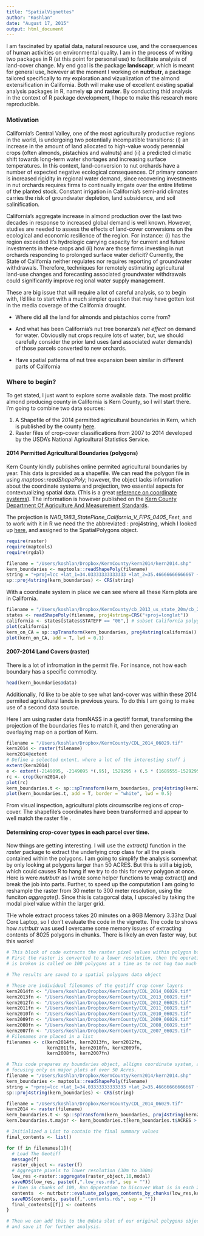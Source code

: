 ```yaml
---
title: "SpatialVignettes"
author: "Koshlan"
date: "August 17, 2015"
output: html_document
---
```


I am fascinated by spatial data, natural resource use, and the consequences of human activities on environmental quality. I am in the process of writing two packages in R (at this point for personal use) to facilitate analysis of land-cover change. My end goal is the package  **landscapr**, which is meant for general use, however at the moment I working on  **nutrbutr**, a package tailored specifically to my exploration and vizualization of the almond extensification in California.  Both will make use of excellent existing spatial analysis packages in R, namely **sp** and **raster**.  By conducting thid analysis in the context of R package development, I hope to make this research more reproducible. 

### Motivation

California’s Central Valley, one of the most agriculturally productive regions in the world, is undergoing two potentially incompatible transitions: (i) an increase in the amount of land allocated to high-value woody perennial crops (often almonds, pistachios and walnuts) and (ii) a predicted climatic shift towards long-term water shortages and increasing surface temperatures.  In this context, land-conversion to nut orchards have a number of expected negative ecological consequences. Of primary concern is increased rigidity in regional water demand, since recovering investments in nut orchards requires firms to continually irrigate over the entire lifetime of the planted stock.  Constant irrigation in California’s semi-arid climates carries the risk of groundwater depletion, land subsidence, and soil salinification. 

California’s aggregate increase in almond production over the last two decades in response to increased global demand is well known.  However, studies are needed to assess the effects of land-cover conversions on the ecological and economic resilience of the region. For instance: (i) has the region exceeded it’s hydrologic carrying capacity for current and future investments in these crops and (ii) how are those firms investing in nut orchards responding to prolonged surface water deficit?  Currently, the State of California neither regulates nor requires reporting of groundwater withdrawals. Therefore, techniques for remotely estimating agricultural land-use changes and forecasting associated groundwater withdrawals could significantly improve regional water supply management.

These are big issue that will require a lot of careful analysis, so to begin with, I'd like to start with a much simpler question that may have gotten lost in the media coverage of the California drought. 

- Where did all the land for almonds and pistachios come from?

- And what has been California's nut tree bonanza's  *net effect* on demand for water. Obviouslly nut crops require lots of water, but, we should carefully consider the prior land uses (and associated water demands) of those parcels converted to new orchards. 

- Have spatial patterns of nut tree expansion been similar in different parts of California

### Where to begin?

To get stated, I just want to explore some available data. The most prolific almond producing county in California is Kern County, so I will start there. I'm going to combine two data sources:

1. A Shapefile of the 2014 permitted agricultural boundaries in Kern, which is published by the county [here](http://www.kernag.com/gis/gis-data.asp).
2. Raster files of crop-cover classifications from 2007 to 2014 developed by the USDA's National Agricultural Statistics Service.

#### 2014 Permitted Agricultural Boundaries (polygons)
Kern County kindly publishes online permited agricultural boundaries by year. This data is provided as a shapefile. We can read the polygon file in using *maptoos::readShapePoly*; however, the object lacks information about the coordinate systems and projection, two essential aspects for contextualizing spatial data. (This is a great [reference on coordinate systems](https://www.nceas.ucsb.edu/~frazier/RSpatialGuides/OverviewCoordinateReferenceSystems.pdf)). The information is however published on the [Kern County Department Of Agriculture And Measurement Standards](http://www.kernag.com/gis/gis-data.asp). 

The projection is *NAD_1983_StatePlane_California_V_FIPS_0405_Feet*, and to work with it in R we need the the abbreviated : proj4string, which I looked up [here](http://epsg.io/102645), and assigned to the SpatialPolygons object. 

```r
require(raster)
require(maptools)
require(rgdal)
```
```r
filename = "/Users/koshlan/Dropbox/KernCounty/kern2014/kern2014.shp"
kern_boundaries <- maptools::readShapePoly(filename)
string = "+proj=lcc +lat_1=34.03333333333333 +lat_2=35.46666666666667 +lat_0=33.5 +lon_0=-118 +x_0=2000000 +y_0=500000.0000000002 +ellps=GRS80 +datum=NAD83 +to_meter=0.3048006096012192"
sp::proj4string(kern_boundaries) <- CRS(string)
```
With a coordinate system in place we can see where all these Kern plots are in California. 
```r
filename = "/Users/koshlan/Dropbox/KernCounty/cb_2013_us_state_20m/cb_2013_us_state_20m.shp"
states <- readShapePoly(filename, proj4string=CRS("+proj=longlat"))
california <- states[states$STATEFP == "06",] # subset California polygon
plot(california)
kern_on_CA = sp::spTransform(kern_boundaries, proj4string(california))
plot(kern_on_CA, add = T, lwd = 0.1)
```

#### 2007-2014 Land Covers (raster)

There is a lot of infromation in the permit file. For insance, not how each boundary has a specific commodity.
```r
head(kern_boundaries@data)
```
Additionally, I'd like to be able to see what land-cover was within these 2014 permited agricultural lands in previous years. To do this I am going to make use of a second data source. 

Here I am using raster data fromNASS in a geotiff format, transforming the projection of the boundaries files to match it, and then generating an overlaying map on a portion of Kern. 

```r
filename = "/Users/koshlan/Dropbox/KernCounty/CDL_2014_06029.tif"
kern2014 <- raster(filename)
kern2014@extent
# Define a selected extent, where a lot of the interesting stuff i
extent(kern2014)
e <- extent(-2149095, -2149095 *(.95), 1529295 + (.5 * (1689555-1529295 ) ), 1689555   )
rc <- crop(kern2014,e)
plot(rc)
kern_boundaries.t <- sp::spTransform(kern_boundaries, proj4string(kern2014))
plot(kern_boundaries.t, add = T, border = "white", lwd = 0.5)
```

From visual inspection, agricultural plots circumscribe regions of crop-cover. The shapefile's coordinates have been transformed and appear to well match the raster file . 

#### Determining crop-cover types in each parcel over time.

Now things are getting interesting. I will use the *extract()* function in the *raster* package to extract the underlying crop class for all the pixels contained within the polygons. I am going to simplify the analysis somewhat by only looking at polygons larger than 50 ACRES. But this is still a big job, which could causes R to hang if we try to do this for every polygon at once. Here is were *nutrbutr* as I wrote some helper functions to wrap extract() and break the job into parts. Further, to speed up the computation I am going to reshample the raster from 30 meter to 300 meter resolution, using the funciton *aggregate()*. Since this is catagorcal data, I upscaled by  taking the modal pixel value within the larger grid.

THe whole extract process takes 20 minutes on a 8GB Memory 3.33hz Dual Core Laptop, so I don't evaluate the code in the vignette. The code to shows how *nutrbutr* was used I overcame some memory issues of extracting contents of 8025 polygons in chunks. There is likely an even faster way, but this works!


```r
# This block of code extracts the raster pixel values within polygon boundaries
# First the raster is converted to a lower resolution, then the operation 
# is broken is called on 100 polygons at a time as to not hog too much memory.

# The results are saved to a spatial polygons data object

# These are individual filenames of the geotiff crop cover layers
kern2014fn <- "/Users/koshlan/Dropbox/KernCounty/CDL_2014_06029.tif"
kern2013fn <- "/Users/koshlan/Dropbox/KernCounty/CDL_2013_06029.tif"
kern2012fn <- "/Users/koshlan/Dropbox/KernCounty/CDL_2012_06029.tif"
kern2011fn <- "/Users/koshlan/Dropbox/KernCounty/CDL_2011_06029.tif"
kern2010fn <- "/Users/koshlan/Dropbox/KernCounty/CDL_2010_06029.tif"
kern2009fn <- "/Users/koshlan/Dropbox/KernCounty/CDL_2009_06029.tif"
kern2008fn <- "/Users/koshlan/Dropbox/KernCounty/CDL_2008_06029.tif"
kern2007fn <- "/Users/koshlan/Dropbox/KernCounty/CDL_2007_06029.tif"
# Filenames are placed in a list
filenames <- c(kern2014fn, kern2013fn, kern2012fn,
               kern2011fn, kern2010fn, kern2009fn,
               kern2008fn, kern2007fn)

# This code prepares my boundaries object, alligns coordinate system, and 
# focusing only on major plots of over 50 Acres.
filename = "/Users/koshlan/Dropbox/KernCounty/kern2014/kern2014.shp"
kern_boundaries <- maptools::readShapePoly(filename)
string = "+proj=lcc +lat_1=34.03333333333333 +lat_2=35.46666666666667 +lat_0=33.5 +lon_0=-118 +x_0=2000000 +y_0=500000.0000000002 +ellps=GRS80 +datum=NAD83 +to_meter=0.3048006096012192"
sp::proj4string(kern_boundaries) <- CRS(string)

filename = "/Users/koshlan/Dropbox/KernCounty/CDL_2014_06029.tif"
kern2014 <- raster(filename)
kern_boundaries.t <- sp::spTransform(kern_boundaries, proj4string(kern2014))
kern.boundaries.t.major <- kern_boundaries.t[kern_boundaries.t$ACRES > 50 ,]

# Initialized a List to contain the final summary values
final_contents <- list()

for (f in filenames[1]){
  # Load The Geotiff 
  message(f)
  raster_object <- raster(f)
  # Aggregate pixels to lower resolution (30m to 300m)
  low_res <-raster::aggregate(raster_object,10,modal)
  saveRDS(low_res, paste(f,".low_res.rds", sep = ""))
  # Then in chunks of 100, Run Opperation to Discover What is in each 2014 boundary
  contents  <- nutrbutr::evaluate_polygon_contents_by_chunks(low_res,kern.boundaries.t.major, 100)
  saveRDS(contents, paste(f,".contents.rds", sep = ""))
  final_contents[[f]] <- contents
}

# Then we can add this to the @data slot of our original polygons object 
# and save it for further analysis.

```














